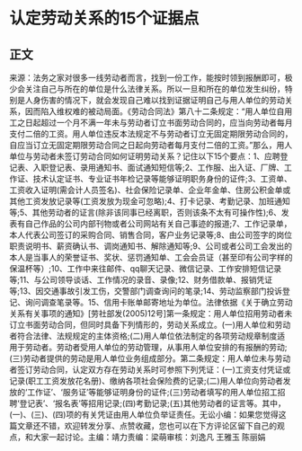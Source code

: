 # 认定劳动关系的15个证据点
## 正文
来源：法务之家对很多一线劳动者而言，找到一份工作，能按时领到报酬即可，极少会关注自己与所在的单位是什么法律关系。所以一旦和所在的单位发生纠纷，特别是人身伤害的情况下，就会发现自己难以找到证据证明自己与用人单位的劳动关系，因而陷入维权难的被动局面。《劳动合同法》第八十二条规定：“用人单位自用工之日起超过一个月不满一年未与劳动者订立书面劳动合同的，应当向劳动者每月支付二倍的工资。用人单位违反本法规定不与劳动者订立无固定期限劳动合同的，自应当订立无固定期限劳动合同之日起向劳动者每月支付二倍的工资。”那么，用人单位与劳动者未签订劳动合同如何证明劳动关系？记住以下15个要点：1、应聘登记表、入职登记表、录用通知书、面试通知短信等;2、工作服、出入证、厂牌、工作证、技术认定证书、专业证书年检记录等能够证明职务身份的证件;3、工资单、工资收入证明(需会计人员签名)、社会保险记录单、企业年金单、住房公积金单或其他工资发放记录等(工资发放为现金可忽略);4、打卡记录、考勤记录、加班通知等;5、其他劳动者的证言(除非该同事已经离职，否则该条不太有可操作性);6、发表有自己作品的公司内部刊物或者公司网站有关自己事迹的报道;7、工作记录单，本人代表公司签订的采购合同、销售合同，客户业务记录等;8、由公司签字的岗位职责说明书、薪资确认书、调岗通知书、解除通知等;9、公司或者公司工会发出的本人是当事人的荣誉证书、奖状、惩罚通知单、工会会员证（甚至印有公司字样的保温杯等）;10、工作中来往邮件、qq聊天记录、微信记录、工作安排短信记录等;11、与公司领导谈话、工作情况的录音、录像;12、财务借款单、报销凭证等;13、因交通事故引发工伤，交警部门调查询问的笔录;14、劳动监察部门投诉登记、询问调查笔录等。15、信用卡账单邮寄地址为单位。法律依据《关于确立劳动关系有关事项的通知》[劳社部发(2005)12号]第一条规定：用人单位招用劳动者未订立书面劳动合同，但同时具备下列情形的，劳动关系成立。(一)用人单位和劳动者符合法律、法规规定的主体资格;(二)用人单位依法制定的各项劳动规章制度适用于劳动者。劳动者受用人单位的劳动管理，从事用人单位安排的有报酬的劳动;(三)劳动者提供的劳动是用人单位业务组成部分。第二条规定：用人单位未与劳动者签订劳动合同，认定双方存在劳动关系时可参照下列凭证：(一)工资支付凭证或记录(职工工资发放花名册)、缴纳各项社会保险费的记录;(二)用人单位向劳动者发放的‘工作证’、‘服务证’等能够证明身份的证件;(三)劳动者填写的用人单位招工招聘‘登记表’、‘报名表’等招用记录;(四)考勤记录;(五)其他劳动者的证言等。其中，(一)、(三)、(四)项的有关凭证由用人单位负举证责任。无讼小编：如果您觉得这篇文章还不错，欢迎转发分享、点赞收藏，您也可以在下方评论区留下自己的观点，和大家一起讨论。主编：靖力责编：梁萌审核：刘逸凡 王雅玉 陈丽娟